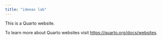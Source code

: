 ```yaml
---
title: "ideeas lab"
---
```


This is a Quarto website.

To learn more about Quarto websites visit <https://quarto.org/docs/websites>.
